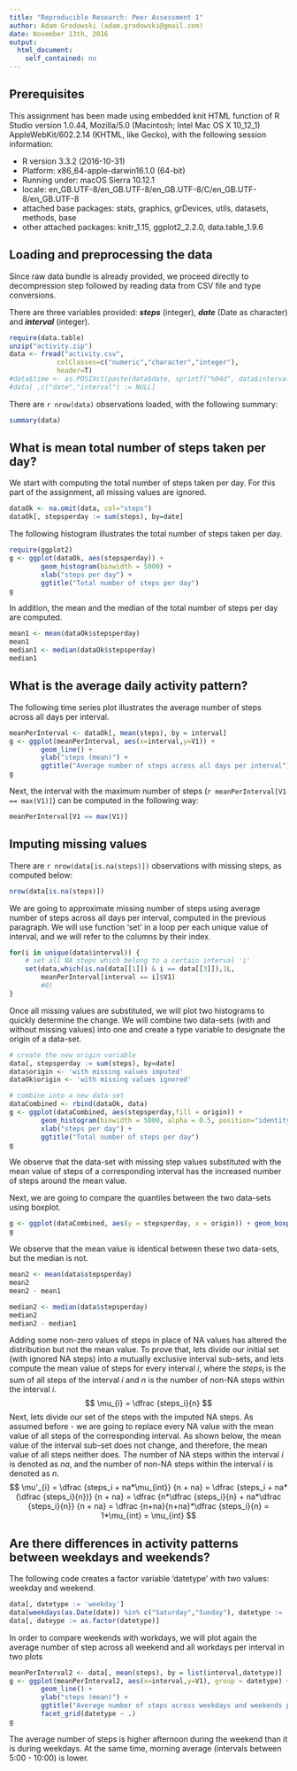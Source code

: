 ```yaml
---
title: "Reproducible Research: Peer Assessment 1"
author: Adam Grodowski (adam.grodowski@gmail.com)
date: November 13th, 2016
output: 
  html_document: 
    self_contained: no
---
```


## Prerequisites

This assignment has been made using embedded knit HTML function of R Studio version 1.0.44, Mozilla/5.0 (Macintosh; Intel Mac OS X 10_12_1) AppleWebKit/602.2.14 (KHTML, like Gecko), with the following session information:

- R version 3.3.2 (2016-10-31)
- Platform: x86_64-apple-darwin16.1.0 (64-bit)
- Running under: macOS Sierra 10.12.1
- locale: en_GB.UTF-8/en_GB.UTF-8/en_GB.UTF-8/C/en_GB.UTF-8/en_GB.UTF-8
- attached base packages: stats, graphics, grDevices, utils, datasets, methods, base
- other attached packages: knitr_1.15, ggplot2_2.2.0, data.table_1.9.6


## Loading and preprocessing the data

Since raw data bundle is already provided, we proceed directly to decompression step followed by reading data from CSV file and type conversions. 

There are three variables provided: ***steps*** (integer), ***date*** (Date as character) and ***interval*** (integer). 

```r
require(data.table)
unzip("activity.zip")
data <- fread("activity.csv",
            colClasses=c("numeric","character","integer"),
            header=T)
#data$time <- as.POSIXct(paste(data$date, sprintf("%04d", data$interval)), format="%Y-%m-%d %H%M")
#data[ ,c("date","interval") := NULL]
```

There are `r nrow(data)` observations loaded, with the following summary:
```r
summary(data)
```

## What is mean total number of steps taken per day?
We start with computing the total number of steps taken per day. For this part of the assignment, all missing values are ignored.
```r
dataOk <- na.omit(data, col="steps")
dataOk[, stepsperday := sum(steps), by=date]
```

The following histogram illustrates the total number of steps taken per day.
```r
require(ggplot2)
g <- ggplot(dataOk, aes(stepsperday)) +
        geom_histogram(binwidth = 5000) +
        xlab("steps per day") +
        ggtitle("Total number of steps per day")
g
```

In addition, the mean and the median of the total number of steps per day are
computed.
```r
mean1 <- mean(dataOk$stepsperday)
mean1
median1 <- median(dataOk$stepsperday)
median1
```

## What is the average daily activity pattern?
The following time series plot illustrates the average number of steps across all days per interval.
```r
meanPerInterval <- dataOk[, mean(steps), by = interval]
g <- ggplot(meanPerInterval, aes(x=interval,y=V1)) +
        geom_line() +
        ylab("steps (mean)") +
        ggtitle("Average number of steps across all days per interval")
g
```

Next, the interval with the maximum number of steps (`r meanPerInterval[V1 == max(V1)]`) can be computed in 
the following way:
```r
meanPerInterval[V1 == max(V1)]
```

## Imputing missing values
There are `r nrow(data[is.na(steps)])` observations with missing steps, as computed below:
```r
nrow(data[is.na(steps)])
```

We are going to approximate missing number of steps using average number of steps across all days per interval, computed in the previous paragraph. We will use function 'set' in a loop per each unique value of interval, and we will refer to the columns by their index.
```r
for(i in unique(data$interval)) {
    # set all NA steps which belong to a certain interval 'i'
    set(data,which(is.na(data[[1]]) & i == data[[3]]),1L, 
        meanPerInterval[interval == i]$V1)
        #0)
}
```

Once all missing values are substituted, we will plot two histograms to quickly determine the change. We will combine two data-sets (with and without missing values) into one and create a type variable to designate the origin of a data-set. 
```r
# create the new origin variable
data[, stepsperday := sum(steps), by=date]
data$origin <- 'with missing values imputed'
dataOk$origin <- 'with missing values ignored'
```

```r
# combine into a new data-set
dataCombined <- rbind(dataOk, data)
g <- ggplot(dataCombined, aes(stepsperday,fill = origin)) +
        geom_histogram(binwidth = 5000, alpha = 0.5, position="identity") +
        xlab("steps per day") +
        ggtitle("Total number of steps per day")
g
```

We observe that the data-set with missing step values substituted with the mean value of steps of a corresponding interval has the increased number of steps around the mean value.

Next, we are going to compare the quantiles between the two data-sets using boxplot.
```r
g <- ggplot(dataCombined, aes(y = stepsperday, x = origin)) + geom_boxplot()
g
```


We observe that the mean value is identical between these two data-sets, but the median is not.
```r
mean2 <- mean(data$stepsperday)
mean2
mean2 - mean1

median2 <- median(data$stepsperday)
median2
median2 - median1
```

Adding some non-zero values of steps in place of NA values has altered the distribution but not the mean value. To prove that, lets divide our initial set (with ignored NA steps) into a mutually exclusive interval sub-sets, and lets compute the mean value of steps for every interval *i*, where the *steps~i~* is the sum of all steps of the interval *i* and *n* is the number of non-NA steps within the interval *i*. 
$$
\mu_{i} = \dfrac {steps_i}{n}
$$
Next, lets divide our set of the steps with the imputed NA steps. As assumed before - we are going to replace every NA value with the mean value of all steps of the corresponding interval. As shown below, the mean value of the interval sub-set does not change, and therefore, the mean value of all steps neither does. The number of NA steps within the interval *i* is denoted as *na*, and the number of non-NA steps within the interval *i* is denoted as *n*.
$$
\mu'_{i} 
    = \dfrac {steps_i + na*\mu_{int}} {n + na} 
    = \dfrac {steps_i + na*(\dfrac {steps_i}{n})} {n + na} 
    = \dfrac {n*\dfrac {steps_i}{n} + na*\dfrac {steps_i}{n}} {n + na}
    = \dfrac {n+na}{n+na}*\dfrac {steps_i}{n}
    = 1*\mu_{int} = \mu_{int}
$$

## Are there differences in activity patterns between weekdays and weekends?

The following code creates a factor variable 'datetype' with two values: 
weekday and weekend.
```r
data[, datetype := 'weekday']
data[weekdays(as.Date(date)) %in% c("Saturday","Sunday"), datetype := 'weekend']
data[, dateype := as.factor(datetype)]
```

In order to compare weekends with workdays, we will plot again the average
number of step across all weekend and all workdays per interval in two plots
```r
meanPerInterval2 <- data[, mean(steps), by = list(interval,datetype)]
g <- ggplot(meanPerInterval2, aes(x=interval,y=V1), group = datetype) +
        geom_line() +
        ylab("steps (mean)") +
        ggtitle("Average number of steps across weekdays and weekends per interval") +
        facet_grid(datetype ~ .)
g
```

The average number of steps is higher afternoon during the weekend than it is
during weekdays. At the same time, morning average (intervals between 
5:00 - 10:00) is lower.
